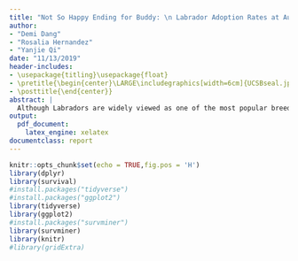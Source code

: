 ---
title: "Not So Happy Ending for Buddy: \n Labrador Adoption Rates at Austin Animal Center"
author: 
- "Demi Dang"
- "Rosalia Hernandez"
- "Yanjie Qi"
date: "11/13/2019"
header-includes:
- \usepackage{titling}\usepackage{float}
- \pretitle{\begin{center}\LARGE\includegraphics[width=6cm]{UCSBseal.jpg}\\[\bigskipamount]}
- \posttitle{\end{center}}
abstract: |
  Although Labradors are widely viewed as one of the most popular breeds in the United States, they are also a popular breed found in animal shelters [https://www.cleartheshelters.com](https://www.cleartheshelters.com/10-Most-Adoptable-Dog-Breeds-in-America-375215521.html). Taking a look at the outcomes of over 6,000 Labradors in the Austin Animal Center (the largest "no-kill" animal shelter in the U.S.), we build a Cox Proportional Hazards model to see how neuter status affects Labrador adoption rates.   
output: 
  pdf_document:
    latex_engine: xelatex
documentclass: report
---
\newpage

```{r setup, include=FALSE}
knitr::opts_chunk$set(echo = TRUE,fig.pos = 'H')
library(dplyr)
library(survival)
#install.packages("tidyverse")
#install.packages("ggplot2")
library(tidyverse)
library(ggplot2)
#install.packages("survminer")
library(survminer)
library(knitr)
#library(gridExtra)
```